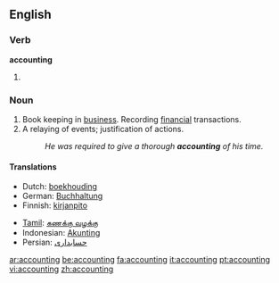 ==English==

===Verb===
'''accounting'''

# {{present participle of|account}}

===Noun===
{{wikipedia}}
{{en-noun|-}}

# Book keeping in [[business]].  Recording [[financial]] transactions.
# A relaying of events; justification of actions.
#:''He was required to give a thorough '''accounting''' of his time.''

====Translations====
{{top}}
*Dutch: [[boekhouding]] {{f}}
*German: [[Buchhaltung]] {{f}}
*Finnish: [[kirjanpito]]
{{mid}}
*[[Tamil]]: [[கணக்கு வழக்கு]]
*Indonesian: [[Akunting]]
*Persian: [[حسابداری]]
{{bottom}}

[[ar:accounting]]
[[be:accounting]]
[[fa:accounting]]
[[it:accounting]]
[[pt:accounting]]
[[vi:accounting]]
[[zh:accounting]]